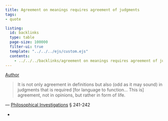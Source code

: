 ```yaml
---
title: Agreement on meanings requires agreement of judgments
tags: 
- quote

listing:
  id: backlinks
  type: table
  page-size: 100000
  filter-ui: true
  template: "../../../ejs/custom.ejs"
  contents:
    - ../../../backlinks/agreement on meanings requires agreement of judgments.yml
---
```


[Author](/docs/phil/people/Ludwig Wittgenstein.html)
 
> It is not only agreement in definitions but also (odd as it may sound) in judgments that is required [for language to function... This is] agreement, not in opinions, but rather in form of life.

— [Philosophical Investigations](/docs/phil/works/Philosophical Investigations.html) § 241-242

- 